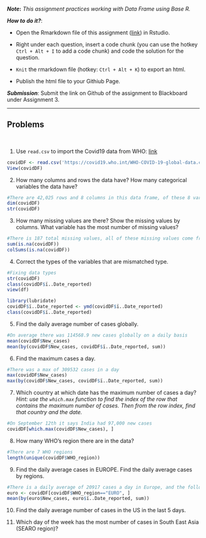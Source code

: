***Note*:** *This assignment practices working with Data Frame using Base R.*

***How to do it?***: 

- Open the Rmarkdown file of this assignment ([link](fa2020_assignment3.Rmd)) in Rstudio. 

- Right under each question, insert  a code chunk (you can use the hotkey `Ctrl + Alt + I` to add a code chunk) and code the solution for the question. 

- `Knit` the rmarkdown file (hotkey: `Ctrl + Alt + K`) to export an html.  

-  Publish the html file to your Githiub Page. 

***Submission***: Submit the link on Github of the assignment to Blackboard under Assignment 3. 

-------

Problems
-------
 \

1. Use `read.csv` to import the Covid19 data from WHO: [link](https://covid19.who.int/WHO-COVID-19-global-data.csv)
```r
covidDF <- read.csv('https://covid19.who.int/WHO-COVID-19-global-data.csv')
View(covidDF)

```

2. How many columns and rows the data have? How many categorical variables the data have?
```r
#There are 42,025 rows and 8 columns in this data frame, of these 8 variables 4 of them are categorical
dim(covidDF)
str(covidDF)
```

3. How many missing values are there?  Show the missing values by columns.  What variable has the most number of missing values?
```r
#There is 187 total missing values, all of these missing values come from the country_code field
sum(is.na(covidDF))
colSums(is.na(covidDF))
```

4. Correct the types of the variables that are mismatched type.
```r
#Fixing data types 
str(covidDF)
class(covidDF$ï..Date_reported)
view(df)

library(lubridate)
covidDF$ï..Date_reported <- ymd(covidDF$ï..Date_reported)
class(covidDF$ï..Date_reported)
```

5. Find the daily average number of cases globally.
```r
#On average there was 114568.9 new cases globally on a daily basis
mean(covidDF$New_cases)
mean(by(covidDF$New_cases, covidDF$ï..Date_reported, sum))
```

6. Find the maximum cases a day.  
```r
#There was a max of 309532 cases in a day
max(covidDF$New_cases)
max(by(covidDF$New_cases, covidDF$ï..Date_reported, sum))
```

7. Which country at which date has the maximum number of cases a day? *Hint:  use the `which.max` function to find the index of the row that contains the maximum number of cases. Then from the row index, find that country and the date. * 
```r
#On September 12th it says India had 97,000 new cases
covidDF[which.max(covidDF$New_cases), ]
```


8.  How many WHO's region there are in the data?
```r
#There are 7 WHO regions
length(unique(covidDF$WHO_region))
```

9.  Find the daily average cases in EUROPE. Find the daily average cases by regions.
```r
#There is a daily average of 20917 cases a day in Europe, and the following average cases by region
euro <- covidDF[covidDF$WHO_region=="EURO", ]
mean(by(euro$New_cases, euro$ï..Date_reported, sum))
```

10. Find the daily average number of cases in the US in the last 5 days. 

11. Which day of the week has the most number of cases in South East Asia (SEARO region)?

